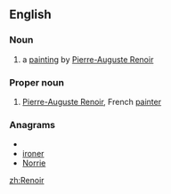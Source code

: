 ==English==

===Noun===
{{en-noun}}

# a [[painting]] by [[w:Pierre-Auguste Renoir|Pierre-Auguste Renoir]]

===Proper noun===
{{en-proper noun}}

# [[w:Pierre-Auguste Renoir|Pierre-Auguste Renoir]], French [[painter]]

===Anagrams===
* {{alphagram|einorr}}
* [[ironer#English|ironer]]
* [[Norrie#English|Norrie]]

[[zh:Renoir]]